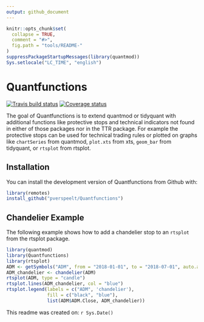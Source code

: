 ```yaml
---
output: github_document
---
```


<!-- README.md is generated from README.Rmd. Please edit that file -->

```r
knitr::opts_chunk$set(
  collapse = TRUE,
  comment = "#>",
  fig.path = "tools/README-"
)
suppressPackageStartupMessages(library(quantmod))
Sys.setlocale("LC_TIME", "english")
```
# Quantfunctions

[![Travis build status](https://travis-ci.org/pverspeelt/Quantfunctions.svg?branch=master)](https://travis-ci.org/pverspeelt/Quantfunctions)
[![Coverage status](https://codecov.io/gh/pverspeelt/Quantfunctions/branch/master/graph/badge.svg)](https://codecov.io/github/pverspeelt/Quantfunctions?branch=master)

The goal of Quantfunctions is to extend quantmod or tidyquant with additional functions like protective stops and technical indicators not found in either of those packages nor in the TTR package. For example the protective stops can be used for technical trading rules or plotted on graphs like `chartSeries` from quantmod, `plot.xts` from xts, `geom_bar` from tidyquant, or `rtsplot` from rtsplot.

## Installation

You can install the development version of Quantfunctions from Github with:

``` r
library(remotes)
install_github("pverspeelt/Quantfunctions")
```

## Chandelier Example

The following example shows how to add a chandelier stop to an `rtsplot` from the rtsplot package.

```r
library(quantmod)
library(Quantfunctions)
library(rtsplot)
ADM <- getSymbols("ADM", from = "2018-01-01", to = "2018-07-01", auto.assign = FALSE)
ADM_chandelier <- chandelier(ADM)
rtsplot(ADM, type = "candle")
rtsplot.lines(ADM_chandelier, col = "blue")
rtsplot.legend(labels = c("ADM", 'chandelier'), 
               fill = c("black", "blue"), 
               list(ADM$ADM.Close, ADM_chandelier))
```


This readme was created on: `r Sys.Date()`